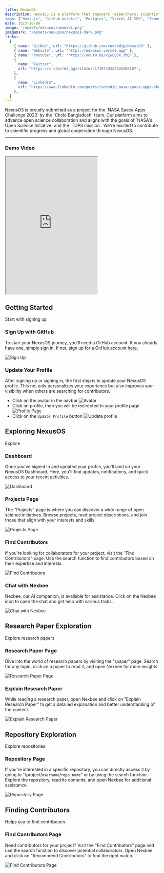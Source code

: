 ```yaml
---
title: NexusOS
description: NexusOS is a platform that empowers researchers, scientists, and innovators. This project was submitted as a project for the NASA Space Apps Challenge 2023, in which I was selected as a global nominee.
tags: ["Next.js", "Github octokit", "Postgres", "Vercel AI SDK", "Zenodo API"]
date: 2023-10-09
image: "/assets/nexusos/nexusos.png"
imageDark: "/assets/nexusos/nexusos-dark.png"
links:
  [
    { name: "GitHub", url: "https://github.com/rudrodip/NexusOS" },
    { name: "Website", url: "https://nexusos.vercel.app" },
    { name: "Youtube", url: "https://youtu.be/xZwEQJX_JbQ" },
    {
      name: "Twitter",
      url: "https://x.com/rds_agi/status/1719750334535586107",
    },
    {
      name: "LinkedIn",
      url: "https://www.linkedin.com/posts/rudrodip_nasa-space-apps-challenge-activity-7125520414692298753-vb51",
    },
  ]
---
```


<Callout>
  NexusOS is proudly submitted as a project for the `NASA Space Apps Challenge
  2023` by the `Cholo Bangladesh` team. Our platform aims to advance open
  science collaboration and aligns with the goals of `NASA's Open Science
  Initiative` and the `TOPS mission`. We're excited to contribute to scientific
  progress and global cooperation through NexusOS.
</Callout>

---

### Demo Video

<div className="flex justify-center items-center border">
  <iframe
    className="w-full"
    src="https://www.youtube.com/embed/xZwEQJX_JbQ?mute=1&autoplay=1&loop=1&playlist=xZwEQJX_JbQ"
    height="450"
    title="NexusOS - Demo Video from 'Cholo Bangladesh' - NASA Space Apps Challenge 2023"
    allow="accelerometer; autoplay; clipboard-write; encrypted-media; gyroscope; picture-in-picture; web-share"
  ></iframe>
</div>

## Getting Started

Start with signing up

### Sign Up with GitHub

To start your NexusOS journey, you'll need a GitHub account. If you already have one, simply sign in. If not, sign up for a GitHub account [here](https://github.com/join).

![Sign Up](/assets/nexusos/signup.png)

### Update Your Profile

After signing up or signing in, the first step is to update your NexusOS profile. This not only personalizes your experience but also improves your visibility when others are searching for contributors.

- Click on the avatar in the navbar
  ![Avatar](/assets/nexusos/avatar.png)
- Click on profile, then you will be redirected to your profile page
  ![Profile Page](/assets/nexusos/profile-page.png)
- Click on the `Update Profile` button
  ![Update profile](/assets/nexusos/profile-update.png)

## Exploring NexusOS

Explore

### Dashboard

Once you've signed in and updated your profile, you'll land on your NexusOS Dashboard. Here, you'll find updates, notifications, and quick access to your recent activities.

![Dashboard](/assets/nexusos/dashboard.png)

### Projects Page

The "Projects" page is where you can discover a wide range of open science initiatives. Browse projects, read project descriptions, and join those that align with your interests and skills.

![Projects Page](/assets/nexusos/project-page.png)

### Find Contributors

If you're looking for collaborators for your project, visit the "Find Contributors" page. Use the search function to find contributors based on their expertise and interests.

![Find Contributors](/assets/nexusos/ai-find.png)

### Chat with Nexbee

Nexbee, our AI companion, is available for assistance. Click on the Nexbee icon to open the chat and get help with various tasks.

![Chat with Nexbee](/assets/nexusos/ai-ama.gif)

## Research Paper Exploration

Explore research papers

### Research Paper Page

Dive into the world of research papers by visiting the "/paper" page. Search for any topic, click on a paper to read it, and open Nexbee for more insights.

![Research Paper Page](/assets/nexusos/paper-page.png)

### Explain Research Paper

While reading a research paper, open Nexbee and click on "Explain Research Paper" to get a detailed explanation and better understanding of the content.

![Explain Research Paper](/assets/nexusos/ai-paper.png)

## Repository Exploration

Explore repositories

### Repository Page

If you're interested in a specific repository, you can directly access it by going to "/project/`username`/`repo_name`" or by using the search function. Explore the repository, read its contents, and open Nexbee for additional assistance.

![Repository Page](/assets/nexusos/project-page.png)

## Finding Contributors

Helps you to find contributors

### Find Contributors Page

Need contributors for your project? Visit the "Find Contributors" page and use the search function to discover potential collaborators. Open Nexbee and click on "Recommend Contributors" to find the right match.

![Find Contributors Page](/assets/nexusos/ai-recommend.png)
